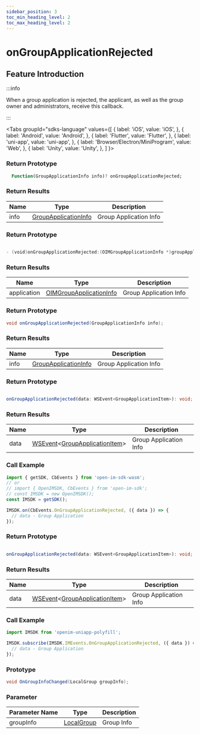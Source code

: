 ```yaml
---
sidebar_position: 3
toc_min_heading_level: 2
toc_max_heading_level: 2
---
```


# onGroupApplicationRejected

## Feature Introduction

:::info

When a group application is rejected, the applicant, as well as the group owner and administrators, receive this callback.

:::

<Tabs
groupId="sdks-language"
values={[
{ label: 'iOS', value: 'iOS', },
{ label: 'Android', value: 'Android', },
{ label: 'Flutter', value: 'Flutter', },
{ label: 'uni-app', value: 'uni-app', },
{ label: 'Browser/Electron/MiniProgram', value: 'Web', },
{ label: 'Unity', value: 'Unity', },
]
}>

<TabItem value="Flutter">

### Return Prototype

```dart showLineNumbers
  Function(GroupApplicationInfo info)? onGroupApplicationRejected;
```

### Return Results

| Name | Type                                                      | Description              |
| ---- | --------------------------------------------------------- | ------------------------ |
| info | [GroupApplicationInfo](/class/group/groupApplicationInfo.mdx) | Group Application Info |

</TabItem>

<TabItem value="iOS">

### Return Prototype

```swift showLineNumbers

- (void)onGroupApplicationRejected:(OIMGroupApplicationInfo *)groupApplication;

```

### Return Results

| Name        | Type                                                         | Description              |
| ----------- | ------------------------------------------------------------ | ------------------------ |
| application | [OIMGroupApplicationInfo](/class/group/groupApplicationInfo.mdx) | Group Application Info |

</TabItem>

<TabItem value="Android">

### Return Prototype

```java showLineNumbers
void onGroupApplicationRejected(GroupApplicationInfo info);
```

### Return Results

| Name | Type                                                      | Description              |
| ---- | --------------------------------------------------------- | ------------------------ |
| info | [GroupApplicationInfo](/class/group/groupApplicationInfo.mdx) | Group Application Info |

</TabItem>

<TabItem value="Web">

### Return Prototype

```ts showLineNumbers

onGroupApplicationRejected(data: WSEvent<GroupApplicationItem>): void;

```

### Return Results

| Name | Type                                                                     | Description              |
| ---- | ------------------------------------------------------------------------ | ------------------------ |
| data | [WSEvent](/class/response.mdx)<[GroupApplicationItem](/class/group/groupApplicationInfo.mdx)> | Group Application Info |

### Call Example

```js showLineNumbers
import { getSDK, CbEvents } from 'open-im-sdk-wasm';
// or
// import { OpenIMSDK, CbEvents } from 'open-im-sdk';
// const IMSDK = new OpenIMSDK();
const IMSDK = getSDK();

IMSDK.on(CbEvents.OnGroupApplicationRejected, ({ data }) => {
  // data - Group Application
});
```

</TabItem>

<TabItem value="uni-app">

### Return Prototype

```ts showLineNumbers

onGroupApplicationRejected(data: WSEvent<GroupApplicationItem>): void;

```

### Return Results

| Name | Type                                                                     | Description              |
| ---- | ------------------------------------------------------------------------ | ------------------------ |
| data | [WSEvent](/class/response.mdx)<[GroupApplicationItem](/class/group/groupApplicationInfo.mdx)> | Group Application Info |

### Call Example

```js showLineNumbers
import IMSDK from 'openim-uniapp-polyfill';

IMSDK.subscribe(IMSDK.IMEvents.OnGroupApplicationRejected, ({ data }) => {
  // data - Group Application
});
```

</TabItem>

<TabItem value="Unity">

### Prototype

```C# showLineNumbers
void OnGroupInfoChanged(LocalGroup groupInfo);
```

### Parameter

| Parameter Name  | Type                                             | Description     |
| ---- | ------------------------------------------------ | -------- |
| groupInfo | [LocalGroup](/class/group/groupInfo.mdx) | Group  Info |

</TabItem>

</Tabs>